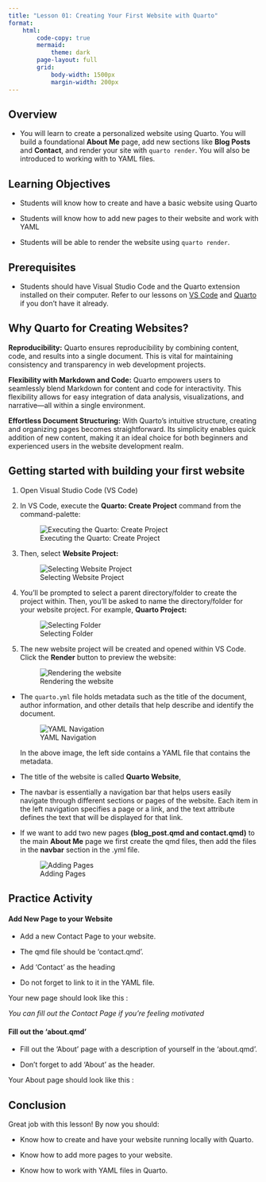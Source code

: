 ```yaml
---
title: "Lesson 01: Creating Your First Website with Quarto"
format:
    html:
        code-copy: true
        mermaid: 
            theme: dark
        page-layout: full
        grid: 
            body-width: 1500px
            margin-width: 200px
---
```


## Overview

-   You will learn to create a personalized website using Quarto. You will build a foundational **About Me** page, add new sections like **Blog Posts** and **Contact**, and render your site with `quarto render`. You will also be introduced to working with to YAML files.

## Learning Objectives

-   Students will know how to create and have a basic website using Quarto

-   Students will know how to add new pages to their website and work with YAML

-   Students will be able to render the website using `quarto render`.

## Prerequisites

-   Students should have Visual Studio Code and the Quarto extension installed on their computer. Refer to our lessons on [VS Code](lessons/unit_02/lesson_01) and [Quarto](lessons/unit_02/lesson_02) if you don't have it already.

## Why Quarto for Creating Websites?

**Reproducibility:** Quarto ensures reproducibility by combining content, code, and results into a single document. This is vital for maintaining consistency and transparency in web development projects.

**Flexibility with Markdown and Code:** Quarto empowers users to seamlessly blend Markdown for content and code for interactivity. This flexibility allows for easy integration of data analysis, visualizations, and narrative—all within a single environment.

**Effortless Document Structuring:** With Quarto's intuitive structure, creating and organizing pages becomes straightforward. Its simplicity enables quick addition of new content, making it an ideal choice for both beginners and experienced users in the website development realm.

## Getting started with building your first website

1.  Open Visual Studio Code (VS Code)

2.  In VS Code, execute the **Quarto: Create Project** command from the command-palette:

    ![Executing the Quarto: Create Project](https://quarto.org/docs/websites/images/vscode-create-project-command.png)

3.  Then, select **Website Project:**

    ![Selecting Website Project](https://quarto.org/docs/websites/images/vscode-create-project-website.png)

4.  You’ll be prompted to select a parent directory/folder to create the project within. Then, you’ll be asked to name the directory/folder for your website project. For example, **Quarto Project:**

    ![Selecting Folder](https://quarto.org/docs/websites/images/vscode-create-project-directory.png)

5.  The new website project will be created and opened within VS Code. Click the **Render** button to preview the website:

    ![Rendering the website](https://quarto.org/docs/websites/images/vscode-create-project-render.png)

-   The `quarto.yml` file holds metadata such as the title of the document, author information, and other details that help describe and identify the document.

    ![YAML Navigation](images/yaml_navigation.png)

    In the above image, the left side contains a YAML file that contains the metadata.

-   The title of the website is called **Quarto Website**,

-   The navbar is essentially a navigation bar that helps users easily navigate through different sections or pages of the website. Each item in the left navigation specifies a page or a link, and the text attribute defines the text that will be displayed for that link.

-   If we want to add two new pages **(blog_post.qmd and contact.qmd)** to the main **About Me** page we first create the qmd files, then add the files in the **navbar** section in the .yml file.

    ![Adding Pages](images/adding_pages.png)

## Practice Activity

#### Add New Page to your Website

-   Add a new Contact Page to your website.

-   The qmd file should be 'contact.qmd'.

-   Add 'Contact' as the heading

-   Do not forget to link to it in the YAML file.

Your new page should look like this :

*You can fill out the Contact Page if you're feeling motivated*

#### Fill out the 'about.qmd'

-   Fill out the 'About' page with a description of yourself in the 'about.qmd'.

-   Don't forget to add 'About' as the header.

Your About page should look like this :

## Conclusion

Great job with this lesson! By now you should:

-   Know how to create and have your website running locally with Quarto.

-   Know how to add more pages to your website.

-   Know how to work with YAML files in Quarto.
